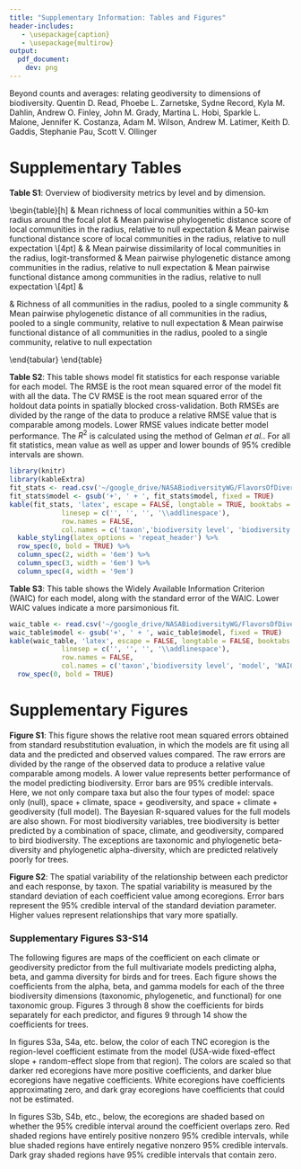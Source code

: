 ```yaml
---
title: "Supplementary Information: Tables and Figures"
header-includes:
   - \usepackage{caption}
   - \usepackage{multirow}
output: 
  pdf_document:
    dev: png
---
```


Beyond counts and averages: relating geodiversity to dimensions of biodiversity. Quentin D. Read, Phoebe L. Zarnetske, Sydne Record, Kyla M. Dahlin, Andrew O. Finley, John M. Grady, Martina L. Hobi, Sparkle L. Malone, Jennifer K. Costanza, Adam M. Wilson, Andrew M. Latimer, Keith D. Gaddis, Stephanie Pau, Scott V. Ollinger

\newcommand{\fpmap}{/Users/qread/google_drive/NASABiodiversityWG/Figures/multivariate_maps_figs/maps_lower_res}

# Supplementary Tables

**Table S1**: Overview of biodiversity metrics by level and by dimension.

\begin{table}[h]
\begin{tabular}{m{1cm}m{2cm}p{4cm}p{4cm}p{4cm}}
       &                                                            & \multicolumn{3}{c}{\textit{\textbf{Diversity dimension}}} \\
       &                                                            & \textbf{Taxonomic}  & \textbf{Phylogenetic}  & \textbf{Functional} 
\\[4pt]
\multirow{3}{*}{\rotatebox{90}{\textit{\textbf{Diversity level}}}} 
      & \begin{tabular}[c]{@{}l@{}}\\\textbf{Alpha}\\\textbf{(local)}\end{tabular}  
      & Mean richness of local communities within a 50-km radius around the focal plot
      & Mean pairwise phylogenetic distance score of local communities in the radius, relative to null expectation
      & Mean pairwise functional distance score of local communities in the radius, relative to null expectation
\\[4pt]
      & \begin{tabular}[c]{@{}l@{}}\\\textbf{Beta}\\\textbf{(turnover)}\end{tabular} 
      & Mean pairwise dissimilarity of local communities in the radius, logit-transformed
      &  Mean pairwise phylogenetic distance among communities in the radius, relative to null expectation
      & Mean pairwise functional distance among communities in the radius, relative to null expectation
\\[4pt]
      & \begin{tabular}[c]{@{}l@{}}\\\textbf{Gamma}\\\textbf{(regional)}\end{tabular} 
      &  Richness of all communities in the radius, pooled to a single community
      &  Mean pairwise phylogenetic distance of all communities in the radius, pooled to a single community, relative to null expectation
      &  Mean pairwise functional distance of all communities in the radius, pooled to a single community, relative to null expectation
      
\end{tabular}
\end{table}

\newpage

**Table S2**: This table shows model fit statistics for each response variable for each model. The RMSE is the root mean squared error of the model fit with all the data. The CV RMSE is the root mean squared error of the holdout data points in spatially blocked cross-validation. Both RMSEs are divided by the range of the data to produce a relative RMSE value that is comparable among models. Lower RMSE values indicate better model performance. The $R^2$ is calculated using the method of Gelman *et al.*. For all fit statistics, mean value as well as upper and lower bounds of 95% credible intervals are shown. 

```r
library(knitr)
library(kableExtra)
fit_stats <- read.csv('~/google_drive/NASABiodiversityWG/FlavorsOfDiversityPaper/supptable_fitstats_withrelativeRMSEs.csv')
fit_stats$model <- gsub('+', ' + ', fit_stats$model, fixed = TRUE)
kable(fit_stats, 'latex', escape = FALSE, longtable = TRUE, booktabs = TRUE,
             linesep = c('', '', '', '\\addlinespace'),
             row.names = FALSE,
             col.names = c('taxon','biodiversity level', 'biodiversity dimension', 'model', 'RMSE', 'CV RMSE', '$R^2$')) %>%
  kable_styling(latex_options = 'repeat_header') %>%
  row_spec(0, bold = TRUE) %>%
  column_spec(2, width = '6em') %>%
  column_spec(3, width = '6em') %>%
  column_spec(4, width = '9em')
```

\newpage

**Table S3**: This table shows the Widely Available Information Criterion (WAIC) for each model, along with the standard error of the WAIC. Lower WAIC values indicate a more parsimonious fit.

```r
waic_table <- read.csv('~/google_drive/NASABiodiversityWG/FlavorsOfDiversityPaper/supptable_WAICs.csv')
waic_table$model <- gsub('+', ' + ', waic_table$model, fixed = TRUE)
kable(waic_table, 'latex', escape = FALSE, longtable = FALSE, booktabs = TRUE,
             linesep = c('', '', '', '\\addlinespace'),
             row.names = FALSE,
             col.names = c('taxon','biodiversity level', 'model', 'WAIC', 'standard error of WAIC')) %>%
  row_spec(0, bold = TRUE) 
```

\newpage

# Supplementary Figures

\begin{figure}[h!]
\centerline{\includegraphics[width=0.75\textwidth]{/Users/qread/google_drive/NASABiodiversityWG/Figures/multivariate_maps_figs/07may2019/both_fittedrmse_allmodels_2wayfacet.png}}
\caption*{Figure S1: Model performance assessed with standard evaluation}
\end{figure}

**Figure S1**: This figure shows the relative root mean squared errors obtained from standard resubstitution evaluation, in which the models are fit using all data and the predicted and observed values compared. The raw errors are divided by the range of the observed data to produce a relative value comparable among models. A lower value represents better performance of the model predicting biodiversity. Error bars are 95% credible intervals. Here, we not only compare taxa but also the four types of model: space only (null), space + climate, space + geodiversity, and space + climate + geodiversity (full model). The Bayesian R-squared values for the full models are also shown. For most biodiversity variables, tree biodiversity is better predicted by a combination of space, climate, and geodiversity, compared to bird biodiversity. The exceptions are taxonomic and phylogenetic beta-diversity and phylogenetic alpha-diversity, which are predicted relatively poorly for trees. 

\newpage

\begin{figure}[h!]
\centerline{\includegraphics[width=0.75\textwidth]{/Users/qread/google_drive/NASABiodiversityWG/Figures/multivariate_maps_figs/07may2019/both_multivariate_coefvar_sideways.png}}
\caption*{Figure S2: Spatial variation in geodiversity-biodiversity relationships}
\end{figure}

**Figure S2**: The spatial variability of the relationship between each predictor and each response, by taxon. The spatial variability is measured by the standard deviation of each coefficient value among ecoregions. Error bars represent the 95% credible interval of the standard deviation parameter. Higher values represent relationships that vary more spatially.

\newpage

### Supplementary Figures S3-S14

The following figures are maps of the coefficient on each climate or geodiversity predictor from the full multivariate models predicting alpha, beta, and gamma diversity for birds and for trees. Each figure shows the coefficients from the alpha, beta, and gamma models for each of the three biodiversity dimensions (taxonomic, phylogenetic, and functional) for one taxonomic group. Figures 3 through 8 show the coefficients for birds separately for each predictor, and figures 9 through 14 show the coefficients for trees.

In figures S3a, S4a, etc. below, the color of each TNC ecoregion is the region-level coefficient estimate from the model (USA-wide fixed-effect slope + random-effect slope from that region). The colors are scaled so that darker red ecoregions have more positive coefficients, and darker blue ecoregions have negative coefficients. White ecoregions have coefficients approximating zero, and dark gray ecoregions have coefficients that could not be estimated. 

In figures S3b, S4b, etc., below, the ecoregions are shaded based on whether the 95% credible interval around the coefficient overlaps zero. Red shaded regions have entirely positive nonzero 95% credible intervals, while blue shaded regions have entirely negative nonzero 95% credible intervals. Dark gray shaded regions have 95% credible intervals that contain zero.

\newpage

\begin{figure}[h!]
\centerline{\includegraphics[width=0.75\textwidth]{\fpmap/bbs_coef_temperature_mean.png}}
\caption*{Figure S3a: Coefficients of mean annual temperature on bird diversity, values shown}
\end{figure}

\begin{figure}[h!]
\centerline{\includegraphics[width=0.75\textwidth]{\fpmap/bbs_signif_temperature_mean.png}}
\caption*{Figure S3b: Coefficients of mean annual temperature on bird diversity, nonzero regions shown}
\end{figure}

\newpage

\begin{figure}[h!]
\centerline{\includegraphics[width=0.75\textwidth]{\fpmap/bbs_coef_precip_mean.png}}
\caption*{Figure S4a: Coefficients of mean annual precipitation on bird diversity, values shown}
\end{figure}

\begin{figure}[h!]
\centerline{\includegraphics[width=0.75\textwidth]{\fpmap/bbs_signif_precip_mean.png}}
\caption*{Figure S4b: Coefficients of mean annual precipitation on bird diversity, nonzero regions shown}
\end{figure}

\newpage

\begin{figure}[h!]
\centerline{\includegraphics[width=0.75\textwidth]{\fpmap/bbs_coef_elevation_diversity.png}}
\caption*{Figure S5a: Coefficients of elevation variability on bird diversity, values shown}
\end{figure}

\begin{figure}[h!]
\centerline{\includegraphics[width=0.75\textwidth]{\fpmap/bbs_signif_elevation_diversity.png}}
\caption*{Figure S5b: Coefficients of elevation variability on bird diversity, nonzero regions shown}
\end{figure}

\newpage

\begin{figure}[h!]
\centerline{\includegraphics[width=0.75\textwidth]{\fpmap/bbs_coef_gpp_sd.png}}
\caption*{Figure S6a: Coefficients of GPP variability on bird diversity, values shown}
\end{figure}

\begin{figure}[h!]
\centerline{\includegraphics[width=0.75\textwidth]{\fpmap/bbs_signif_gpp_sd.png}}
\caption*{Figure S6b: Coefficients of GPP variability on bird diversity, nonzero regions shown}
\end{figure}

\newpage

\begin{figure}[h!]
\centerline{\includegraphics[width=0.75\textwidth]{\fpmap/bbs_coef_geol_age_diversity.png}}
\caption*{Figure S7a: Coefficients of geological age diversity on bird diversity, values shown}
\end{figure}

\begin{figure}[h!]
\centerline{\includegraphics[width=0.75\textwidth]{\fpmap/bbs_signif_geol_age_diversity.png}}
\caption*{Figure S7b: Coefficients of geological age diversity on bird diversity, nonzero regions shown}
\end{figure}

\newpage

\begin{figure}[h!]
\centerline{\includegraphics[width=0.75\textwidth]{\fpmap/bbs_coef_soil_diversity.png}}
\caption*{Figure S8a: Coefficients of soil type diversity on bird diversity, values shown}
\end{figure}

\begin{figure}[h!]
\centerline{\includegraphics[width=0.75\textwidth]{\fpmap/bbs_signif_soil_diversity.png}}
\caption*{Figure S8b: Coefficients of soil type diversity on bird diversity, nonzero regions shown}
\end{figure}

\newpage

\begin{figure}[h!]
\centerline{\includegraphics[width=0.75\textwidth]{\fpmap/fia_coef_temperature_mean.png}}
\caption*{Figure S9a: Coefficients of mean annual temperature on tree diversity, values shown}
\end{figure}

\begin{figure}[h!]
\centerline{\includegraphics[width=0.75\textwidth]{\fpmap/fia_signif_temperature_mean.png}}
\caption*{Figure S9b: Coefficients of mean annual temperature on tree diversity, nonzero regions shown}
\end{figure}

\newpage

\begin{figure}[h!]
\centerline{\includegraphics[width=0.75\textwidth]{\fpmap/fia_coef_precip_mean.png}}
\caption*{Figure S10a: Coefficients of mean annual precipitation on tree diversity, values shown}
\end{figure}

\begin{figure}[h!]
\centerline{\includegraphics[width=0.75\textwidth]{\fpmap/fia_signif_precip_mean.png}}
\caption*{Figure S10b: Coefficients of mean annual precipitation on tree diversity, nonzero regions shown}
\end{figure}

\newpage

\begin{figure}[h!]
\centerline{\includegraphics[width=0.75\textwidth]{\fpmap/fia_coef_elevation_diversity.png}}
\caption*{Figure S11a: Coefficients of elevation variability on tree diversity, values shown}
\end{figure}

\begin{figure}[h!]
\centerline{\includegraphics[width=0.75\textwidth]{\fpmap/fia_signif_elevation_diversity.png}}
\caption*{Figure S11b: Coefficients of elevation variability on tree diversity, nonzero regions shown}
\end{figure}

\newpage

\begin{figure}[h!]
\centerline{\includegraphics[width=0.75\textwidth]{\fpmap/fia_coef_gpp_sd.png}}
\caption*{Figure S12a: Coefficients of GPP variability on tree diversity, values shown}
\end{figure}

\begin{figure}[h!]
\centerline{\includegraphics[width=0.75\textwidth]{\fpmap/fia_signif_gpp_sd.png}}
\caption*{Figure S12b: Coefficients of GPP variability on tree diversity, nonzero regions shown}
\end{figure}

\newpage

\begin{figure}[h!]
\centerline{\includegraphics[width=0.75\textwidth]{\fpmap/fia_coef_geol_age_diversity.png}}
\caption*{Figure S13a: Coefficients of geological age diversity on tree diversity, values shown}
\end{figure}

\begin{figure}[h!]
\centerline{\includegraphics[width=0.75\textwidth]{\fpmap/fia_signif_geol_age_diversity.png}}
\caption*{Figure S13b: Coefficients of geological age diversity on tree diversity, nonzero regions shown}
\end{figure}

\newpage

\begin{figure}[h!]
\centerline{\includegraphics[width=0.75\textwidth]{\fpmap/fia_coef_soil_diversity.png}}
\caption*{Figure S14a: Coefficients of soil type diversity on tree diversity, values shown}
\end{figure}

\begin{figure}[h!]
\centerline{\includegraphics[width=0.75\textwidth]{\fpmap/fia_signif_soil_diversity.png}}
\caption*{Figure S14b: Coefficients of soil type diversity on tree diversity, nonzero regions shown}
\end{figure}

